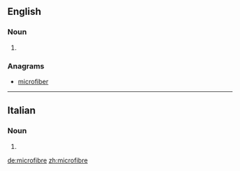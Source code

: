 ==English==

===Noun===
{{en-noun}}

# {{alternative spelling of|microfiber|lang=en}}

===Anagrams===
* [[microfiber#English|microfiber]]

----

==Italian==

===Noun===
{{head|it|plural|g=f}}

# {{plural of|microfibra|lang=it}}

[[de:microfibre]]
[[zh:microfibre]]